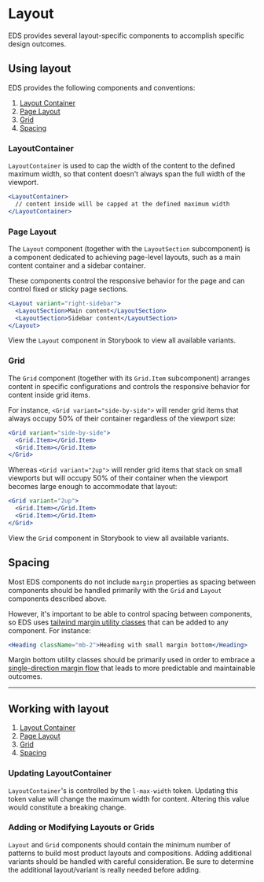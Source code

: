 <Meta title="Documentation/Guidelines/Layout" />

# Layout

EDS provides several layout-specific components to accomplish specific design outcomes.

## Using layout

EDS provides the following components and conventions:

1. [Layout Container](#layoutcontainer)
2. [Page Layout](#pagelayout)
3. [Grid](#grid)
4. [Spacing](#spacing)

### LayoutContainer

`LayoutContainer` is used to cap the width of the content to the defined maximum width, so that content doesn't always span the full width of the viewport.

```jsx
<LayoutContainer>
  // content inside will be capped at the defined maximum width
</LayoutContainer>
```

### Page Layout

The `Layout` component (together with the `LayoutSection` subcomponent) is a component dedicated to achieving page-level layouts, such as a main content container and a sidebar container.

These components control the responsive behavior for the page and can control fixed or sticky page sections.

```jsx
<Layout variant="right-sidebar">
  <LayoutSection>Main content</LayoutSection>
  <LayoutSection>Sidebar content</LayoutSection>
</Layout>
```

View the `Layout` component in Storybook to view all available variants.

### Grid

The `Grid` component (together with its `Grid.Item` subcomponent) arranges content in specific configurations and controls the responsive behavior for content inside grid items.

For instance, `<Grid variant="side-by-side">` will render grid items that always occupy 50% of their container regardless of the viewport size:

```jsx
<Grid variant="side-by-side">
  <Grid.Item></Grid.Item>
  <Grid.Item></Grid.Item>
</Grid>
```

Whereas `<Grid variant="2up">` will render grid items that stack on small viewports but will occupy 50% of their container when the viewport becomes large enough to accommodate that layout:

```jsx
<Grid variant="2up">
  <Grid.Item></Grid.Item>
  <Grid.Item></Grid.Item>
</Grid>
```

View the `Grid` component in Storybook to view all available variants.

## Spacing

Most EDS components do not include `margin` properties as spacing between components should be handled primarily with the `Grid` and `Layout` components described above.

However, it's important to be able to control spacing between components, so EDS uses [tailwind margin utility classes](https://tailwindcss.com/docs/margin) that can be added to any component. For instance:

```jsx
<Heading className="mb-2">Heading with small margin bottom</Heading>
```

Margin bottom utility classes should be primarily used in order to embrace a [single-direction margin flow](https://csswizardry.com/2012/06/single-direction-margin-declarations/) that leads to more predictable and maintainable outcomes.

---

## Working with layout

1. [Layout Container](#layoutcontainer)
2. [Page Layout](#pagelayout)
3. [Grid](#grid)
4. [Spacing](#spacing)

### Updating LayoutContainer

`LayoutContainer`'s is controlled by the `l-max-width` token. Updating this token value will change the maximum width for content. Altering this value would constitute a breaking change.

### Adding or Modifying Layouts or Grids

`Layout` and `Grid` components should contain the minimum number of patterns to build most product layouts and compositions. Adding additional variants should be handled with careful consideration. Be sure to determine the additional layout/variant is really needed before adding.
